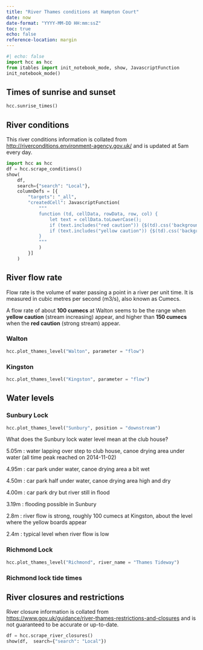 ```yaml
---
title: "River Thames conditions at Hampton Court"
date: now
date-format: "YYYY-MM-DD HH:mm:ssZ"
toc: true
echo: false
reference-location: margin
---
```


```python
#| echo: false
import hcc as hcc
from itables import init_notebook_mode, show, JavascriptFunction
init_notebook_mode()

```

## Times of sunrise and sunset

```python
hcc.sunrise_times()
```

## River conditions

::: column-margin
This river conditions information is collated from <http://riverconditions.environment-agency.gov.uk/> and is updated at 5am every day.
:::

```python
import hcc as hcc
df = hcc.scrape_conditions()
show(
    df,  
    search={"search": "Local"},
    columnDefs = [{
        "targets": "_all",
        "createdCell": JavascriptFunction(
            """
            function (td, cellData, rowData, row, col) {
                let text = cellData.toLowerCase();
                if (text.includes("red caution")) {$(td).css('background-color', 'red').css('color', 'white');}
                if (text.includes("yellow caution")) {$(td).css('background-color', '#FFE010');}
            }
            """
            )
        }]
    )
```

## River flow rate

::: column-margin
Flow rate is the volume of water passing a point in a river per unit time. It is measured in cubic metres per second (m3/s), also known as Cumecs.

A flow rate of about **100 cumecs** at Walton seems to be the range when **yellow caution** (stream increasing) appear, and higher than **150 cumecs** when the **red caution** (strong stream) appear.
:::

::: panel-tabset
### Walton

```python
hcc.plot_thames_level("Walton", parameter = "flow")
```

### Kingston

```python
hcc.plot_thames_level("Kingston", parameter = "flow")
```
:::

## Water levels

::: panel-tabset
### Sunbury Lock

```python
hcc.plot_thames_level("Sunbury", position = "downstream")
```

::: column-margin
What does the Sunbury lock water level mean at the club house?

5.05m : water lapping over step to club house, canoe drying area under water (all time peak reached on 2014-11-02)

4.95m : car park under water, canoe drying area a bit wet

4.50m : car park half under water, canoe drying area high and dry

4.00m : car park dry but river still in flood

3.19m : flooding possible in Sunbury

2.8m : river flow is strong, roughly 100 cumecs at Kingston, about the level where the yellow boards appear

2.4m : typical level when river flow is low
:::

### Richmond Lock

```python
hcc.plot_thames_level("Richmond", river_name = "Thames Tideway")
```

### Richmond lock tide times

```{=html}
<script type="text/javascript" src="https://tidetimes.co.uk/widget?name=Richmond Lock&days=3"></script>
```
:::

## River closures and restrictions

::: column-margin
River closure information is collated from <https://www.gov.uk/guidance/river-thames-restrictions-and-closures> and is not guaranteed to be accurate or up-to-date.
:::

```python
df = hcc.scrape_river_closures()
show(df,  search={"search": "Local"})
```
